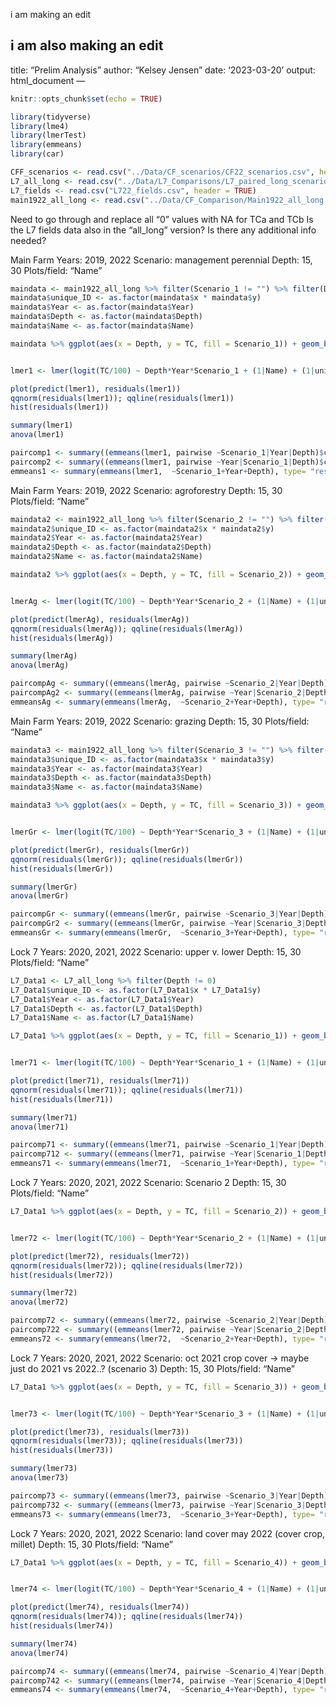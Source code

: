 i am making an edit

i am also making an edit
---
title: "Prelim Analysis"
author: "Kelsey Jensen"
date: '2023-03-20'
output: html_document
---

```r
knitr::opts_chunk$set(echo = TRUE)
```

```r
library(tidyverse)
library(lme4)
library(lmerTest)
library(emmeans)
library(car)
```
```r
CFF_scenarios <- read.csv("../Data/CF_scenarios/CF22_scenarios.csv", header = TRUE)
L7_all_long <- read.csv("../Data/L7_Comparisons/L7_paired_long_scenarios.csv", header = TRUE)
L7_fields <- read.csv("L722_fields.csv", header = TRUE)
main1922_all_long <- read.csv("../Data/CF_Comparison/Main1922_all_long.csv", header = TRUE) %>% dplyr::select(-X)

```
Need to go through and replace all "0" values with NA for TCa and TCb
Is the L7 fields data also in the "all_long" version? Is there any additional info needed?

Main Farm
Years: 2019, 2022
Scenario: management perennial 
Depth: 15, 30
Plots/field: "Name"
```r
maindata <- main1922_all_long %>% filter(Scenario_1 != "") %>% filter(Depth != "0-30") %>% filter(TC != 0) 
maindata$unique_ID <- as.factor(maindata$x * maindata$y)
maindata$Year <- as.factor(maindata$Year)
maindata$Depth <- as.factor(maindata$Depth)
maindata$Name <- as.factor(maindata$Name)

maindata %>% ggplot(aes(x = Depth, y = TC, fill = Scenario_1)) + geom_boxplot() + facet_wrap(~Year)


lmer1 <- lmer(logit(TC/100) ~ Depth*Year*Scenario_1 + (1|Name) + (1|unique_ID), data = maindata)

plot(predict(lmer1), residuals(lmer1))
qqnorm(residuals(lmer1)); qqline(residuals(lmer1))
hist(residuals(lmer1))

summary(lmer1)
anova(lmer1)

paircomp1 <- summary((emmeans(lmer1, pairwise ~Scenario_1|Year|Depth)$contrasts))
paircomp2 <- summary((emmeans(lmer1, pairwise ~Year|Scenario_1|Depth)$contrasts))
emmeans1 <- summary(emmeans(lmer1,  ~Scenario_1+Year+Depth), type= "response")
```

Main Farm
Years: 2019, 2022
Scenario: agroforestry
Depth: 15, 30
Plots/field: "Name"
```r
maindata2 <- main1922_all_long %>% filter(Scenario_2 != "") %>% filter(Depth != "0-30") %>% filter(TC != 0) 
maindata2$unique_ID <- as.factor(maindata2$x * maindata2$y)
maindata2$Year <- as.factor(maindata2$Year)
maindata2$Depth <- as.factor(maindata2$Depth)
maindata2$Name <- as.factor(maindata2$Name)

maindata2 %>% ggplot(aes(x = Depth, y = TC, fill = Scenario_2)) + geom_boxplot() + facet_wrap(~Year)


lmerAg <- lmer(logit(TC/100) ~ Depth*Year*Scenario_2 + (1|Name) + (1|unique_ID), data = maindata2)

plot(predict(lmerAg), residuals(lmerAg))
qqnorm(residuals(lmerAg)); qqline(residuals(lmerAg))
hist(residuals(lmerAg))

summary(lmerAg)
anova(lmerAg)

paircompAg <- summary((emmeans(lmerAg, pairwise ~Scenario_2|Year|Depth)$contrasts))
paircompAg2 <- summary((emmeans(lmerAg, pairwise ~Year|Scenario_2|Depth)$contrasts))
emmeansAg <- summary(emmeans(lmerAg,  ~Scenario_2+Year+Depth), type= "response")
```

Main Farm
Years: 2019, 2022
Scenario: grazing
Depth: 15, 30
Plots/field: "Name"
```r
maindata3 <- main1922_all_long %>% filter(Scenario_3 != "") %>% filter(Depth != "0-30") %>% filter(TC != 0) 
maindata3$unique_ID <- as.factor(maindata3$x * maindata3$y)
maindata3$Year <- as.factor(maindata3$Year)
maindata3$Depth <- as.factor(maindata3$Depth)
maindata3$Name <- as.factor(maindata3$Name)

maindata3 %>% ggplot(aes(x = Depth, y = TC, fill = Scenario_3)) + geom_boxplot() + facet_wrap(~Year)


lmerGr <- lmer(logit(TC/100) ~ Depth*Year*Scenario_3 + (1|Name) + (1|unique_ID), data = maindata3)

plot(predict(lmerGr), residuals(lmerGr))
qqnorm(residuals(lmerGr)); qqline(residuals(lmerGr))
hist(residuals(lmerGr))

summary(lmerGr)
anova(lmerGr)

paircompGr <- summary((emmeans(lmerGr, pairwise ~Scenario_3|Year|Depth)$contrasts))
paircompGr2 <- summary((emmeans(lmerGr, pairwise ~Year|Scenario_3|Depth)$contrasts))
emmeansGr <- summary(emmeans(lmerGr,  ~Scenario_3+Year+Depth), type= "response")
```

Lock 7
Years: 2020, 2021, 2022
Scenario: upper v. lower
Depth: 15, 30
Plots/field: "Name"
```r
L7_Data1 <- L7_all_long %>% filter(Depth != 0) 
L7_Data1$unique_ID <- as.factor(L7_Data1$x * L7_Data1$y)
L7_Data1$Year <- as.factor(L7_Data1$Year)
L7_Data1$Depth <- as.factor(L7_Data1$Depth)
L7_Data1$Name <- as.factor(L7_Data1$Name)

L7_Data1 %>% ggplot(aes(x = Depth, y = TC, fill = Scenario_1)) + geom_boxplot() + facet_wrap(~Year)


lmer71 <- lmer(logit(TC/100) ~ Depth*Year*Scenario_1 + (1|Name) + (1|unique_ID), data = L7_Data1)

plot(predict(lmer71), residuals(lmer71))
qqnorm(residuals(lmer71)); qqline(residuals(lmer71))
hist(residuals(lmer71))

summary(lmer71)
anova(lmer71)

paircomp71 <- summary((emmeans(lmer71, pairwise ~Scenario_1|Year|Depth)$contrasts))
paircomp712 <- summary((emmeans(lmer71, pairwise ~Year|Scenario_1|Depth)$contrasts))
emmeans71 <- summary(emmeans(lmer71,  ~Scenario_1+Year+Depth), type= "response")
```

Lock 7
Years: 2020, 2021, 2022
Scenario: Scenario 2
Depth: 15, 30
Plots/field: "Name"
```r

L7_Data1 %>% ggplot(aes(x = Depth, y = TC, fill = Scenario_2)) + geom_boxplot() + facet_wrap(~Year)


lmer72 <- lmer(logit(TC/100) ~ Depth*Year*Scenario_2 + (1|Name) + (1|unique_ID), data = L7_Data1)

plot(predict(lmer72), residuals(lmer72))
qqnorm(residuals(lmer72)); qqline(residuals(lmer72))
hist(residuals(lmer72))

summary(lmer72)
anova(lmer72)

paircomp72 <- summary((emmeans(lmer72, pairwise ~Scenario_2|Year|Depth)$contrasts))
paircomp722 <- summary((emmeans(lmer72, pairwise ~Year|Scenario_2|Depth)$contrasts))
emmeans72 <- summary(emmeans(lmer72,  ~Scenario_2+Year+Depth), type= "response")
```

Lock 7
Years: 2020, 2021, 2022
Scenario: oct 2021 crop cover -> maybe just do 2021 vs 2022..? (scenario 3)
Depth: 15, 30
Plots/field: "Name"
```r
L7_Data1 %>% ggplot(aes(x = Depth, y = TC, fill = Scenario_3)) + geom_boxplot() + facet_wrap(~Year)


lmer73 <- lmer(logit(TC/100) ~ Depth*Year*Scenario_3 + (1|Name) + (1|unique_ID), data = L7_Data1)

plot(predict(lmer73), residuals(lmer73))
qqnorm(residuals(lmer73)); qqline(residuals(lmer73))
hist(residuals(lmer73))

summary(lmer73)
anova(lmer73)

paircomp73 <- summary((emmeans(lmer73, pairwise ~Scenario_3|Year|Depth)$contrasts))
paircomp732 <- summary((emmeans(lmer73, pairwise ~Year|Scenario_3|Depth)$contrasts))
emmeans73 <- summary(emmeans(lmer73,  ~Scenario_3+Year+Depth), type= "response")
```

Lock 7
Years: 2020, 2021, 2022
Scenario: land cover may 2022 (cover crop, millet)
Depth: 15, 30
Plots/field: "Name"
```r
L7_Data1 %>% ggplot(aes(x = Depth, y = TC, fill = Scenario_4)) + geom_boxplot() + facet_wrap(~Year)


lmer74 <- lmer(logit(TC/100) ~ Depth*Year*Scenario_4 + (1|Name) + (1|unique_ID), data = L7_Data1)

plot(predict(lmer74), residuals(lmer74))
qqnorm(residuals(lmer74)); qqline(residuals(lmer74))
hist(residuals(lmer74))

summary(lmer74)
anova(lmer74)

paircomp74 <- summary((emmeans(lmer74, pairwise ~Scenario_4|Year|Depth)$contrasts))
paircomp742 <- summary((emmeans(lmer74, pairwise ~Year|Scenario_4|Depth)$contrasts))
emmeans74 <- summary(emmeans(lmer74,  ~Scenario_4+Year+Depth), type= "response")
```

